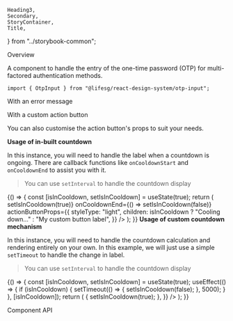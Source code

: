     Heading3,
    Secondary,
    StoryContainer,
    Title,
} from "../storybook-common";

<Meta title="Modules/OtpInput" component={OtpInput} />

<Title>OtpInput</Title>

<Secondary>Overview</Secondary>

A component to handle the entry of the one-time password (OTP) for multi-factored
authentication methods.

```tsx
import { OtpInput } from "@lifesg/react-design-system/otp-input";
```

<Canvas>
    <Story name="OtpInput">
        <StoryContainer>
            <Container>
                <OtpInput numOfInput={6} cooldownDuration={60} />
            </Container>
        </StoryContainer>
    </Story>
</Canvas>

<Heading3>With an error message</Heading3>

<Preview>
    <Story name="with error message">
        <StoryContainer>
            <Container>
                <OtpInput
                    numOfInput={6}
                    cooldownDuration={60}
                    errorMessage="Invalid otp. Try again."
                />
            </Container>
        </StoryContainer>
    </Story>
</Preview>

<Heading3>With a custom action button</Heading3>

You can also customise the action button's props to suit your needs.

<Heading4>
    <strong>Usage of in-built countdown</strong>
</Heading4>

In this instance, you will need to handle the label when a countdown is ongoing.
There are callback functions like `onCooldownStart` and `onCooldownEnd` to assist
you with it.

> You can use `setInterval` to handle the countdown display

<Preview>
    <Story name="With custom action button">
        {() => {
            const [isInCooldown, setIsInCooldown] = useState(true);
            return (
                <StoryContainer>
                    <Container>
                        <OtpInput
                            numOfInput={4}
                            cooldownDuration={5}
                            onCooldownStart={() => setIsInCooldown(true)}
                            onCooldownEnd={() => setIsInCooldown(false)}
                            actionButtonProps={{
                                styleType: "light",
                                children: isInCooldown
                                    ? "Cooling down..."
                                    : "My custom button label",
                            }}
                        />
                    </Container>
                </StoryContainer>
            );
        }}
    </Story>
</Preview>

<Heading4>
    <strong>Usage of custom countdown mechanism</strong>
</Heading4>

In this instance, you will need to handle the countdown calculation
and rendering entirely on your own. In this example, we will just
use a simple `setTimeout` to handle the change in label.

> You can use `setInterval` to handle the countdown display

<Preview>
    <Story name="With custom action button (self-handle)">
        {() => {
            const [isInCooldown, setIsInCooldown] = useState(true);
            useEffect(() => {
                if (isInCooldown) {
                    setTimeout(() => {
                        setIsInCooldown(false);
                    }, 5000);
                }
            }, [isInCooldown]);
            return (
                <StoryContainer>
                    <Container>
                        <OtpInput
                            numOfInput={6}
                            cooldownDuration={0}
                            actionButtonProps={{
                                styleType: "light",
                                children: isInCooldown
                                    ? "Cooling down..."
                                    : "My custom button label",
                                disabled: isInCooldown,
                                onClick: () => {
                                    setIsInCooldown(true);
                                },
                            }}
                        />
                    </Container>
                </StoryContainer>
            );
        }}
    </Story>
</Preview>

<br />

<Secondary>Component API</Secondary>

<PropsTable />
